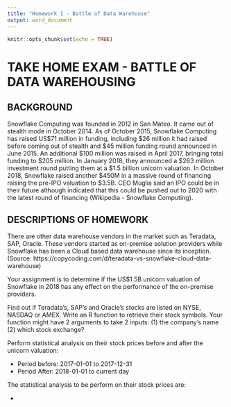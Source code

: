 ```yaml
---
title: "Homework 1 - Battle of Data Warehouse"
output: word_document
---
```


```r
knitr::opts_chunk$set(echo = TRUE)
```

# TAKE HOME EXAM - BATTLE OF DATA WAREHOUSING

## BACKGROUND

Snowflake Computing was founded in 2012 in San Mateo. It came out of stealth mode in October 2014. As of October 2015, Snowflake Computing has raised US\$71 million in funding, including \$26 million it had raised before coming out of stealth and \$45 million funding round announced in June 2015. An additional \$100 million was raised in April 2017, bringing total funding to \$205 million. In January 2018, they announced a \$263 million investment round putting them at a \$1.5 billion unicorn valuation. In October 2018, Snowflake raised another \$450M in a massive round of financing raising the pre-IPO valuation to $3.5B. CEO Muglia said an IPO could be in their future although indicated that this could be pushed out to 2020 with the latest round of financing (Wikipedia - Snowflake Computing).

## DESCRIPTIONS OF HOMEWORK

There are other data warehouse vendors in the market such as Teradata, SAP, Oracle.  These vendors started as on-premise solution providers while Snowflake has been a Cloud based data warehouse since its inception. (Source: https://copycoding.com/d/teradata-vs-snowflake-cloud-data-warehouse)

Your assignment is to determine if the US\$1.5B unicorn valuation of Snowflake in 2018 has any effect on the performance of the on-premise providers.

Find out if Teradata's, SAP's and Oracle's stocks are listed on NYSE, NASDAQ or AMEX.  Write an R function to retrieve their stock symbols. Your function might have 2 arguments to take 2 inputs: (1) the company's name (2) which stock exchange?

Perform statistical analysis on their stock prices before and after the unicorn valuation:

* Period before: 2017-01-01 to 2017-12-31
* Period After: 2018-01-01 to current day

The statistical analysis to be perform on their stock prices are:

* 

```r

```

